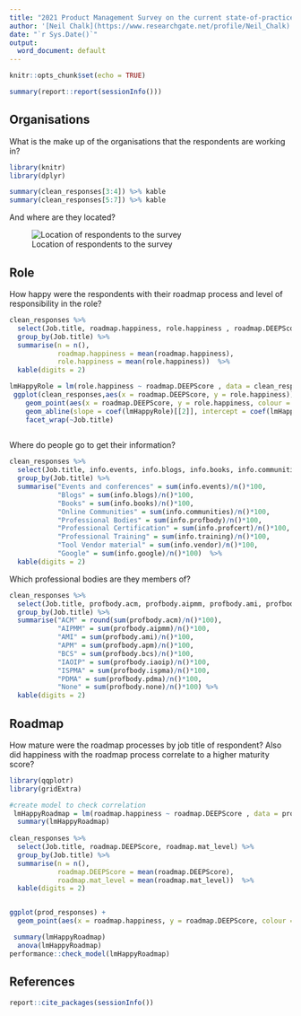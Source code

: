 ```yaml
---
title: "2021 Product Management Survey on the current state-of-practice"
author: '[Neil Chalk](https://www.researchgate.net/profile/Neil_Chalk)'
date: "`r Sys.Date()`"
output:
  word_document: default
---
```


```r
knitr::opts_chunk$set(echo = TRUE)
```

```r
summary(report::report(sessionInfo()))
```

## Organisations

What is the make up of the organisations that the respondents are working in?

```r
library(knitr)
library(dplyr)

summary(clean_responses[3:4]) %>% kable
summary(clean_responses[5:7]) %>% kable
```

And where are they located?

![Location of respondents to the survey](../outputs/ResponsesMap.png)

## Role

How happy were the respondents with their roadmap process and level of responsibility in the role?
```r
clean_responses %>%
  select(Job.title, roadmap.happiness, role.happiness , roadmap.DEEPScore, roadmap.mat_level) %>% 
  group_by(Job.title) %>%
  summarise(n = n(),
            roadmap.happiness = mean(roadmap.happiness),
            role.happiness = mean(role.happiness))  %>% 
  kable(digits = 2)

lmHappyRole = lm(role.happiness ~ roadmap.DEEPScore , data = clean_responses) 
 ggplot(clean_responses,aes(x = roadmap.DEEPScore, y = role.happiness)) +
    geom_point(aes(x = roadmap.DEEPScore, y = role.happiness, colour = org.industry, shape = org.employees)) +
    geom_abline(slope = coef(lmHappyRole)[[2]], intercept = coef(lmHappyRole)[[1]], colour="#CC0000") +
    facet_wrap(~Job.title)
 

```

Where do people go to get their information?

```r
clean_responses %>%
  select(Job.title, info.events, info.blogs, info.books, info.communities, info.profbody, info.profcert, info.training, info.vendor, info.google) %>%
  group_by(Job.title) %>%
  summarise("Events and conferences" = sum(info.events)/n()*100,
            "Blogs" = sum(info.blogs)/n()*100,
            "Books" = sum(info.books)/n()*100,
            "Online Communities" = sum(info.communities)/n()*100,
            "Professional Bodies" = sum(info.profbody)/n()*100,
            "Professional Certification" = sum(info.profcert)/n()*100,
            "Professional Training" = sum(info.training)/n()*100,
            "Tool Vendor material" = sum(info.vendor)/n()*100,
            "Google" = sum(info.google)/n()*100)  %>% 
  kable(digits = 2)
```

Which professional bodies are they members of?

```r
clean_responses %>%
  select(Job.title, profbody.acm, profbody.aipmm, profbody.ami, profbody.apm, profbody.bcs, profbody.iaoip, profbody.ispma, profbody.pdma, profbody.none) %>%
  group_by(Job.title) %>%
  summarise("ACM" = round(sum(profbody.acm)/n()*100),
            "AIPMM" = sum(profbody.aipmm)/n()*100,
            "AMI" = sum(profbody.ami)/n()*100,
            "APM" = sum(profbody.apm)/n()*100,
            "BCS" = sum(profbody.bcs)/n()*100,
            "IAOIP" = sum(profbody.iaoip)/n()*100,
            "ISPMA" = sum(profbody.ispma)/n()*100,
            "PDMA" = sum(profbody.pdma)/n()*100,
            "None" = sum(profbody.none)/n()*100) %>%
  kable(digits = 2)
```

## Roadmap

How mature were the roadmap processes by job title of respondent? Also did happiness with the roadmap process correlate to a higher maturity score?

```r
library(qqplotr)
library(gridExtra)

#create model to check correlation
 lmHappyRoadmap = lm(roadmap.happiness ~ roadmap.DEEPScore , data = prod_responses)
  summary(lmHappyRoadmap)
  
clean_responses %>%
  select(Job.title, roadmap.DEEPScore, roadmap.mat_level) %>% 
  group_by(Job.title) %>%
  summarise(n = n(),
            roadmap.DEEPScore = mean(roadmap.DEEPScore),
            roadmap.mat_level = mean(roadmap.mat_level))  %>% 
  kable(digits = 2)


ggplot(prod_responses) +
  geom_point(aes(x = roadmap.happiness, y = roadmap.DEEPScore, colour = org.industry, shape = org.employees)) 

 summary(lmHappyRoadmap)
  anova(lmHappyRoadmap)
performance::check_model(lmHappyRoadmap)

```

## References 

```r

report::cite_packages(sessionInfo())
```
